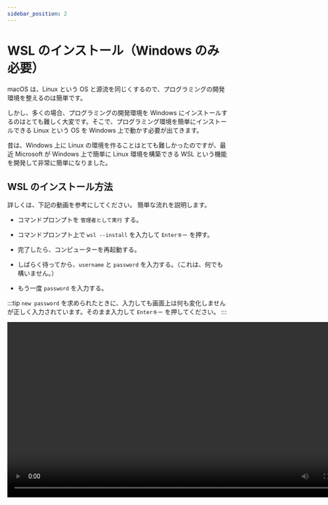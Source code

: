 ```yaml
---
sidebar_position: 2
---
```



# WSL のインストール（Windows のみ必要）

macOS は、Linux という OS と源流を同じくするので、プログラミングの開発環境を整えるのは簡単です。

しかし、多くの場合、プログラミングの開発環境を Windows にインストールするのはとても難しく大変です。そこで、プログラミング環境を簡単にインストールできる Linux という OS を Windows 上で動かす必要が出てきます。

昔は、Windows 上に Linux の環境を作ることはとても難しかったのですが、最近 Microsoft が Windows 上で簡単に Linux 環境を構築できる WSL という機能を開発して非常に簡単になりました。

## WSL のインストール方法

詳しくは、下記の動画を参考にしてください。
簡単な流れを説明します。

- コマンドプロンプトを `管理者として実行` する。

- コマンドプロンプト上で `wsl --install` を入力して `Enterキー` を押す。

- 完了したら、コンピューターを再起動する。

- しばらく待ってから、`username` と `password` を入力する。（これは、何でも構いません。）
- もう一度 `password` を入力する。

:::tip
`new password` を求められたときに、入力しても画面上は何も変化しませんが正しく入力されています。そのまま入力して `Enterキー` を押してください。
:::

<video src={installWsl} controls width="800px" />

## Remote WSL のインストール方法

ここでは、VSCode で WSL 上のファイルに簡単にアクセスできる Remote WSL のインストール方法を紹介します。

[VSCode をインストールの項](/docs/extras/1vscode/)を参考に Visual Studio Code をインストールしておいてください。

下記の動画を参考に VSCode に Remote WSL をインストールしてください。

VSCode で拡張機能を検索して、インストールします。

<video src={installRemoteWSL} controls width="800px" />

## VSCode での WSL の使い方

起動は、次の動画のようにします。

左下の緑のボタンを押して、`New WSL Window` をクリックすれば、WSL にアクセスすることができます。

<video src={startWsl} controls width="800px" />

次の動画のようにして、新しくプロジェクトフォルダを作成して、それを VSCode で開くことができます。

エクスプローラーのアドレスバーに `¥¥wsl$` と入力すると、WSL 上のファイルを表示することができます。さらに、`Ubuntu`、`home`、`ユーザー名` の順にクリックしていくことでホームフォルダに移動することができます。

その後、VSCode でそのフォルダを開きます。

<video src={openFolder} controls width="800px" />

ターミナルは、次の動画のようにして開くことができます。これで、Windows でも学校の macOS のようにコマンドを打つことができます。

<video src={openTerminal} controls width="800px" />

